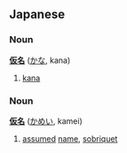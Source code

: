 ==Japanese==
===Noun===
'''[[仮]][[名]]''' ([[かな]], kana)

# [[kana]]

===Noun===
'''[[仮]][[名]]''' ([[かめい]], kamei)

# [[assumed]] [[name]], [[sobriquet]]